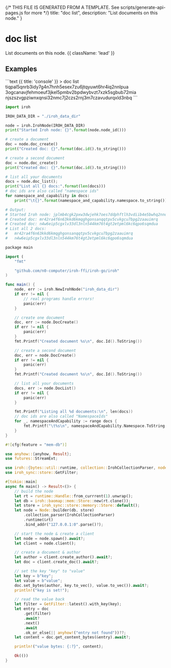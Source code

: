 {/* THIS FILE IS GENERATED FROM A TEMPLATE. See scripts/generate-api-pages.js for more */}
    title: "doc list",
    description: "List documents on this node."
}

<div className='not-prose mb-5'>
    <Breadcrumbs pages={[
        { name: 'API', href: '/docs/api', current: false },
        { name: 'doc list', href: '/docs/api/doc-list', current: true },
    ]} />
</div>

# doc list

List documents on this node. {{ className: 'lead' }}



## Examples

<CodeGroup title="doc list">
```text {{ title: 'console' }}
> doc list
      tiqpal5qnrb3idy7g4n7hnh5esex7zu6jtqyuwt6hr4iq2nnlpua
      3ogcanavjfehmoeuf3jkel5pmbv2bpdwybvzt7xzk5sgbub72mia
      njszszvgpziwnxqnsi32nmc7j2czs2rnj3m7czavudurqxld3nbq
```

```python {{ title: 'python' }}
import iroh

IROH_DATA_DIR = "./iroh_data_dir"

node = iroh.IrohNode(IROH_DATA_DIR)
print("Started Iroh node: {}".format(node.node_id()))

# create a document
doc = node.doc_create()
print("Created doc: {}".format(doc.id().to_string()))

# create a second document
doc = node.doc_create()
print("Created doc: {}".format(doc.id().to_string()))

# list all your documents
docs = node.doc_list();
print("List all {} docs:".format(len(docs)))
# doc ids are also called "namespace ids"
for namespace_and_capability in docs:
    print("\t{}".format(namespace_and_capability.namespace.to_string()))

# Output:
# Started Iroh node: jplmb4cgk2pxw3dwjehk7oes7ddphftlh3vdiib4e5bwhq2nnokq
# Created doc: mr42ra4f6n63kkd6kmqghgonsanqqtpv5cvkgcu7bpg2zaauimrq
# Created doc: n4w6eip5cgxlv33dl3nln544km76t4gt2etpml6kc6qpo6sqmdua
# List all 2 docs:
# 	mr42ra4f6n63kkd6kmqghgonsanqqtpv5cvkgcu7bpg2zaauimrq
# 	n4w6eip5cgxlv33dl3nln544km76t4gt2etpml6kc6qpo6sqmdua


```

```swift {{ title: 'go' }}
package main

import (
	"fmt"

	"github.com/n0-computer/iroh-ffi/iroh-go/iroh"
)

func main() {
	node, err := iroh.NewIrohNode("iroh_data_dir")
	if err != nil {
		// real programs handle errors!
		panic(err)
	}

	// create one document
	doc, err := node.DocCreate()
	if err != nil {
		panic(err)
	}
	fmt.Printf("Created document %s\n", doc.Id().ToString())

	// create a second document
	doc, err = node.DocCreate()
	if err != nil {
		panic(err)
	}
	fmt.Printf("Created document %s\n", doc.Id().ToString())

	// list all your documents
	docs, err := node.DocList()
	if err != nil {
		panic(err)
	}

	fmt.Printf("Listing all %d documents:\n", len(docs))
	// doc ids are also called "NamespaceIds"
	for _, namespaceAndCapability := range docs {
		fmt.Printf("\t%s\n", namespaceAndCapability.Namespace.ToString())
	}
}

```

```rust {{ title: 'rust' }}
#![cfg(feature = "mem-db")]

use anyhow::{anyhow, Result};
use futures::StreamExt;

use iroh::{bytes::util::runtime, collection::IrohCollectionParser, node::Node};
use iroh_sync::store::GetFilter;

#[tokio::main]
async fn main() -> Result<()> {
    // build the node
    let rt = runtime::Handle::from_currrent(1).unwrap();
    let db = iroh::baomap::mem::Store::new(rt.clone());
    let store = iroh_sync::store::memory::Store::default();
    let node = Node::builder(db, store)
        .collection_parser(IrohCollectionParser)
        .runtime(&rt)
        .bind_addr("127.0.0.1:0".parse()?);

    // start the node & create a client
    let node = node.spawn().await?;
    let client = node.client();

    // create a document & author
    let author = client.create_author().await?;
    let doc = client.create_doc().await?;

    // set the key "key" to "value"
    let key = b"key";
    let value = b"value";
    doc.set_bytes(author, key.to_vec(), value.to_vec()).await?;
    println!("key is set!");

    // read the value back
    let filter = GetFilter::latest().with_key(key);
    let entry = doc
        .get(filter)
        .await?
        .next()
        .await
        .ok_or_else(|| anyhow!("entry not found"))??;
    let content = doc.get_content_bytes(&entry).await?;

    println!("value bytes: {:?}", content);

    Ok(())
}

```


</CodeGroup>

